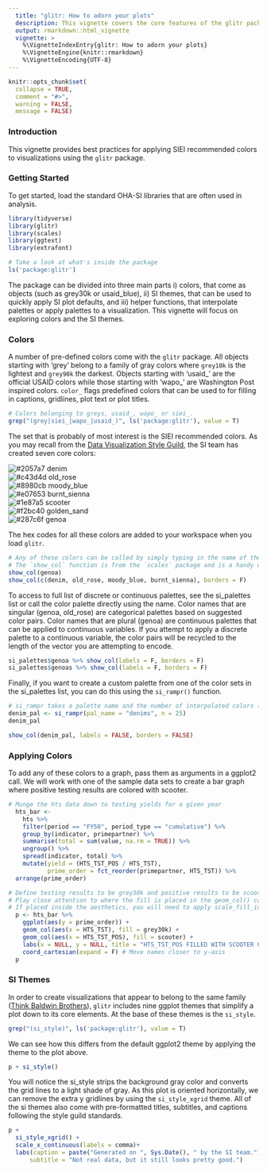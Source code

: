 ```yaml
---
  title: "glitr: How to adorn your plots"
  description: This vignette covers the core features of the glitr package, focusing on how to add SIEI recommended colors to different types of plots generated by ggplot2.
  output: rmarkdown::html_vignette
  vignette: >
    %\VignetteIndexEntry{glitr: How to adorn your plots}
    %\VignetteEngine{knitr::rmarkdown}
    %\VignetteEncoding{UTF-8}
---
```


```r
knitr::opts_chunk$set(
  collapse = TRUE,
  comment = "#>", 
  warning = FALSE, 
  message = FALSE)
```
### Introduction

This vignette provides best practices for applying SIEI recommended colors to visualizations using the `glitr` package. 

### Getting Started

To get started, load the standard OHA-SI libraries that are often used in analysis. 
```r
library(tidyverse)
library(glitr)
library(scales)
library(ggtext)
library(extrafont)
```


```r
# Take a look at what's inside the package
ls('package:glitr')
```

The package can be divided into three main parts i) colors, that come as objects (such as grey30k or usaid_blue), ii) SI themes, that can be used to quickly apply SI plot defaults, and iii) helper functions, that interpolate palettes or apply palettes to a visualization. This vignette will focus on exploring colors and the SI themes. 

### Colors
A number of pre-defined colors come with the `glitr` package. All objects starting with 'grey' belong to a family of gray colors where `grey10k` is the lightest and `grey90k` the darkest. Objects starting with 'usaid_' are the official USAID colors while those starting with 'wapo_' are Washington Post inspired colors. `color_` flags predefined colors that can be used to for filling in captions, gridlines, plot text or plot titles.  

```r
# Colors belonging to greys, usaid_, wapo_ or siei_.
grep("(grey|siei_|wapo_|usaid_)", ls('package:glitr'), value = T)
```


The set that is probably of most interest is the SIEI recommended colors. As you may recall from the [Data Visualization Style Guild](https://usaid-oha-si.github.io/styleguide/), the SI team has created seven core colors:

![#2057a7](https://via.placeholder.com/10/2057a7/000000?text=+) denim  
![#c43d4d](https://via.placeholder.com/10/c43d4d/000000?text=+) old_rose  
![#8980cb](https://via.placeholder.com/10/8980cb/000000?text=+) moody_blue    
![#e07653](https://via.placeholder.com/10/e07653/000000?text=+) burnt_sienna  
![#1e87a5](https://via.placeholder.com/10/1e87a5/000000?text=+) scooter  
![#f2bc40](https://via.placeholder.com/10/f2bc40/000000?text=+) golden_sand   
![#287c6f](https://via.placeholder.com/10/287c6f/000000?text=+) genoa  

The hex codes for all these colors are added to your workspace when you load `glitr`. 
```r
# Any of these colors can be called by simply typing in the name of the color. 
# The `show_col` function is from the `scales` package and is a handy way to preview a color. 
show_col(genoa)
show_col(c(denim, old_rose, moody_blue, burnt_sienna), borders = F)
```

To access to full list of discrete or continuous palettes, see the si_palettes list or call the color palette directly using the name. Color names that are singular (genoa, old_rose) are categorical palettes based on suggested color pairs. Color names that are plural (genoa) are continuous palettes that can be applied to continuous variables. If you attempt to apply a discrete palette to a continuous variable, the color pairs will be recycled to the length of the vector you are attempting to encode.

```r
si_palettes$genoa %>% show_col(labels = F, borders = F)
si_palettes$genoas %>% show_col(labels = F, borders = F)
```

Finally, if you want to create a custom palette from one of the color sets in the si_palettes list, you can do this using the `si_rampr()` function. 

```r
# si_rampr takes a palette name and the number of interpolated colors (n) you wish to return as arguments. 
denim_pal <- si_rampr(pal_name = "denims", n = 25)
denim_pal

show_col(denim_pal, labels = FALSE, borders = FALSE)

```


### Applying Colors

To add any of these colors to a graph, pass them as arguments in a ggplot2 call. We will work with one of the sample data sets to create a bar graph where positive testing results are colored with scooter. 

```r
# Munge the hts data down to testing yields for a given year
  hts_bar <-
    hts %>%
    filter(period == "FY50", period_type == "cumulative") %>%
    group_by(indicator, primepartner) %>%
    summarise(total = sum(value, na.rm = TRUE)) %>%
    ungroup() %>%
    spread(indicator, total) %>%
    mutate(yield = (HTS_TST_POS / HTS_TST),
           prime_order = fct_reorder(primepartner, HTS_TST)) %>% 
  arrange(prime_order)

# Define testing results to be grey30k and positive results to be scooter. 
# Play close attention to where the fill is placed in the geom_col() call. 
# If placed inside the aesthetics, you will need to apply scale_fill_identity() to get the colors to render.
  p <- hts_bar %>% 
    ggplot(aes(y = prime_order)) +
    geom_col(aes(x = HTS_TST), fill = grey30k) +
    geom_col(aes(x = HTS_TST_POS), fill = scooter) +
    labs(x = NULL, y = NULL, title = "HTS_TST_POS FILLED WITH SCOOTER COLOR") +
    coord_cartesian(expand = F) # Move names closer to y-axis
  p
```

### SI Themes
In order to create visualizations that appear to belong to the same family ([Think Baldwin Brothers](https://live.staticflickr.com/4111/5195907338_df50404c30_b.jpg)), `glitr` includes nine ggplot themes that simplify a plot down to its core elements. At the base of these themes is the `si_style`. 

```r
grep("(si_style)", ls('package:glitr'), value = T)
```


We can see how this differs from the default ggplot2 theme by applying the theme to the plot above.

```r
p + si_style()
```

You will notice the si_style strips the background gray color and converts the grid lines to a light shade of gray. As this plot is oriented horizontally, we can remove the extra y gridlines by using the `si_style_xgrid` theme. All of the si themes also come with pre-formatted titles, subtitles, and captions following the style guild standards. 

```r
p + 
  si_style_xgrid() + 
  scale_x_continuous(labels = comma)+
  labs(caption = paste("Generated on ", Sys.Date(), " by the SI team."),
      subtitle = "Not real data, but it still looks pretty good.") 
```


